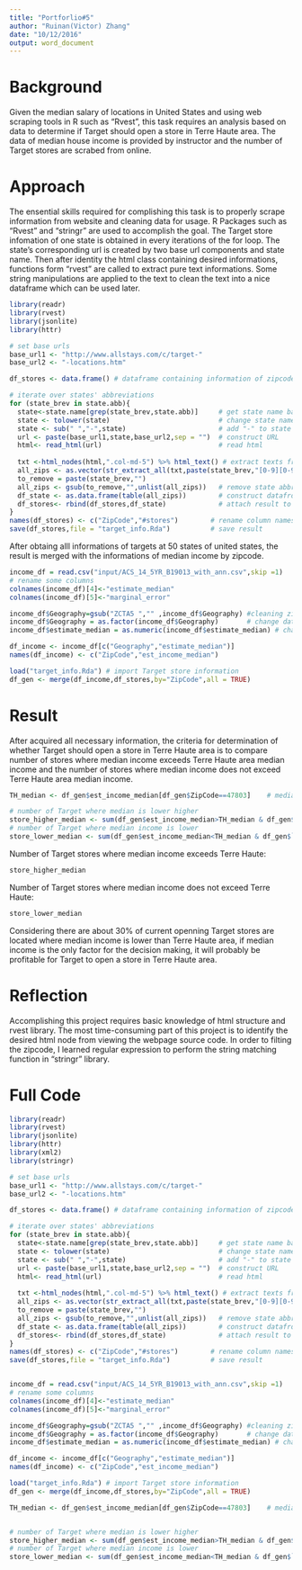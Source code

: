 ```yaml
---
title: "Portforlio#5"
author: "Ruinan(Victor) Zhang"
date: "10/12/2016"
output: word_document
---
```


# Background
Given the median salary of locations in United States and using web scraping tools in R such as "Rvest", this task requires an analysis based on data to determine if Target should open a store in Terre Haute area. The data of median house income is provided by instructor and the number of Target stores are scrabed from online. 

# Approach
The ensential skills required for complishing this task is to properly scrape information from website and cleaning data for usage. R Packages such as "Rvest" and "stringr" are used to accomplish the goal. The Target store infomation of one state is obtained in every iterations of the for loop. The state's corresponding url is created by two base url components and state name. Then after identity the html class containing desired informations, functions form "rvest" are called to extract pure text informations. Some string manipulations are applied to the text to clean the text into a nice dataframe which can be used later. 
```r
library(readr)
library(rvest)
library(jsonlite)
library(httr)
```


```r
# set base urls
base_url1 <- "http://www.allstays.com/c/target-"
base_url2 <- "-locations.htm"

df_stores <- data.frame() # dataframe containing information of zipcode where is at least a Target Store

# iterate over states' abbreviations
for (state_brev in state.abb){
  state<-state.name[grep(state_brev,state.abb)]     # get state name based on abbreviation
  state <- tolower(state)                           # change state name to lower case
  state <- sub(" ","-",state)                       # add "-" to state name
  url <- paste(base_url1,state,base_url2,sep = "")  # construct URL
  html<- read_html(url)                             # read html
  
  txt <-html_nodes(html,".col-md-5") %>% html_text() # extract texts from specific html class
  all_zips <- as.vector(str_extract_all(txt,paste(state_brev,"[0-9][0-9][0-9][0-9][0-9]"))) #extract zipcode
  to_remove = paste(state_brev,"")
  all_zips <- gsub(to_remove,"",unlist(all_zips))   # remove state abbreviation in the zipcode
  df_state <- as.data.frame(table(all_zips))        # construct datafrome for zipcodes which has Target Store
  df_stores<- rbind(df_stores,df_state)             # attach result to final output df
}
names(df_stores) <- c("ZipCode","#stores")        # rename column names
save(df_stores,file = "target_info.Rda")          # save result
```
After obtaing alll informations of targets at 50 states of united states, the result is merged with the informations of median income by zipcode. 
```r
income_df = read.csv("input/ACS_14_5YR_B19013_with_ann.csv",skip =1)
# rename some columns
colnames(income_df)[4]<-"estimate_median"
colnames(income_df)[5]<-"marginal_error"

income_df$Geography=gsub("ZCTA5 ","" ,income_df$Geography) #cleaning zipcode column
income_df$Geography = as.factor(income_df$Geography)       # change data types to factor
income_df$estimate_median = as.numeric(income_df$estimate_median) # change data types to numerical

df_income <- income_df[c("Geography","estimate_median")]
names(df_income) <- c("ZipCode","est_income_median")

load("target_info.Rda") # import Target store information
df_gen <- merge(df_income,df_stores,by="ZipCode",all = TRUE)
```

# Result
After acquired all necessary information, the criteria for determination of whether Target should open a store in Terre Haute area is to compare number of stores where median income exceeds Terre Haute area median income and the number of stores where median income does not exceed Terre Haute area median income. 

```r
TH_median <- df_gen$est_income_median[df_gen$ZipCode==47803]    # median income of Terre Haute

# number of Target where median is lower higher
store_higher_median <- sum(df_gen$est_income_median>TH_median & df_gen$`#stores`>0,na.rm=TRUE)
# number of Target where median income is lower
store_lower_median <- sum(df_gen$est_income_median<TH_median & df_gen$`#stores`>0,na.rm=TRUE)
```

Number of Target stores where median income exceeds Terre Haute:
```r
store_higher_median
```

Number of Target stores where median income does not exceed Terre Haute:
```r
store_lower_median
```
Considering there are about 30% of current openning Target stores are located where median income is lower than Terre Haute area, if median income is the only factor for the decision making, it will probably be profitable for Target to open a store in Terre Haute area.

# Reflection
Accomplishing this project requires basic knowledge of html structure and rvest library. The most time-consuming part of this project is to identify the desired html node from viewing the webpage source code. In order to filting the zipcode, I learned regular expression to perform the string matching function in "stringr" library.


# Full Code
```r
library(readr)
library(rvest)
library(jsonlite)
library(httr)
library(xml2)
library(stringr)

# set base urls
base_url1 <- "http://www.allstays.com/c/target-"
base_url2 <- "-locations.htm"

df_stores <- data.frame() # dataframe containing information of zipcode where is at least a Target Store

# iterate over states' abbreviations
for (state_brev in state.abb){
  state<-state.name[grep(state_brev,state.abb)]     # get state name based on abbreviation
  state <- tolower(state)                           # change state name to lower case
  state <- sub(" ","-",state)                       # add "-" to state name
  url <- paste(base_url1,state,base_url2,sep = "")  # construct URL
  html<- read_html(url)                             # read html
  
  txt <-html_nodes(html,".col-md-5") %>% html_text() # extract texts from specific html class
  all_zips <- as.vector(str_extract_all(txt,paste(state_brev,"[0-9][0-9][0-9][0-9][0-9]"))) #extract zipcode
  to_remove = paste(state_brev,"")
  all_zips <- gsub(to_remove,"",unlist(all_zips))   # remove state abbreviation in the zipcode
  df_state <- as.data.frame(table(all_zips))        # construct datafrome for zipcodes which has Target Store
  df_stores<- rbind(df_stores,df_state)             # attach result to final output df
}
names(df_stores) <- c("ZipCode","#stores")        # rename column names
save(df_stores,file = "target_info.Rda")          # save result


income_df = read.csv("input/ACS_14_5YR_B19013_with_ann.csv",skip =1)
# rename some columns
colnames(income_df)[4]<-"estimate_median"
colnames(income_df)[5]<-"marginal_error"

income_df$Geography=gsub("ZCTA5 ","" ,income_df$Geography) #cleaning zipcode column
income_df$Geography = as.factor(income_df$Geography)       # change data types to factor
income_df$estimate_median = as.numeric(income_df$estimate_median) # change data types to numerical

df_income <- income_df[c("Geography","estimate_median")]
names(df_income) <- c("ZipCode","est_income_median")

load("target_info.Rda") # import Target store information
df_gen <- merge(df_income,df_stores,by="ZipCode",all = TRUE)

TH_median <- df_gen$est_income_median[df_gen$ZipCode==47803]    # median income of Terre Haute


# number of Target where median is lower higher
store_higher_median <- sum(df_gen$est_income_median>TH_median & df_gen$`#stores`>0,na.rm=TRUE)
# number of Target where median income is lower
store_lower_median <- sum(df_gen$est_income_median<TH_median & df_gen$`#stores`>0,na.rm=TRUE)

```

